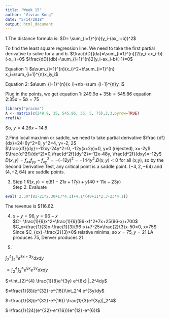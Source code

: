 ```yaml
---
title: "Week 15"
author: "Vivian Kong"
date: "5/14/2018"
output: html_document
---
```


1.The distance formula is: $D= \sum_{i=1}^{n}(y_i-(ax_i+b))^2$ 

To find the least square regression line. We need to take the first partial derivative to solve for a and b. $\frac{dD}{da}=\sum_{i=1}^{n}(2(y_i-ax_i-b)(-x_i)=0$  $\frac{dD}{db}=\sum_{i=1}^{n}2(y_i-ax_i-b)(-1)=0$  
 
Equation 1: $a\sum_{i=1}^{n}(x_i)^2+b\sum_{i=1}^{n} x_i=\sum_{i=1}^{n}x_iy_i$ 

Equation 2: $a\sum_{i=1}^{n}(x_i)+nb=\sum_{i=1}^{n}y_i$

Plug in the points, we get equation 1: $249.9a+35b=545.86$  equation 2:$35a+5b=75$

```r
library("pracma")
A <- matrix(c(249.9, 35, 545.86, 35, 5, 75),2,3,byrow=TRUE)
rref(A)
```
So, $y=4.26x-14.8$

2.Find local max/min or saddle, we need to take partial derivative $\frac {df}{dx}=24-6y^2=0, y^2=4, y=-2, 2$  
$\frac{df}{dy}=-12xy-24y^2=0, -12y(x+2y)=0, y=0 (rejected), x=-2y$  
$\frac{d^2f}{dx^2}=0,\frac{d^2f}{dy^2}=-12x-48y, \frac{d^2f}{dxy}=-12y$  
$D(x,y)=f_{xx}f_{yy}-f^2_{xy}=-(-12y)^2=-144y^2. D(x,y)<0$ for all (x,y), so by the Second Derivative Test, any critical point is a saddle point. 
$(-4,2,-64)$ and $(4,-2,64)$ are saddle points. 

3. Step 1 $R(x,y)=x(81-21x+17y)+y(40+11x-23y)$  
Step 2. Evaluate
```r
eval( 2.30*(81-21*2.30+17*4.1)+4.1*(40+11*2.3-23*4.1))
```
  The revenue is $116.62.

4. $x+y=96, y=96-x$  
$C= \frac{1}{6}x^2+\frac{1}{6}(96-x)^2+7x+25(96-x)+700$  
$C_x=\frac{1}{3}x-\frac{1}{3}(96-x)+7-25=\frac{2}{3}x-50=0, x=75$
Since $C_{xx}=\frac{2}{3}>0$ relative minima, so $x=75, y=21$ LA produces 75, Denver produces 21.

5.  

$\int_{2}^{4}\int_{2}^{4} e^{8x+3y}dxdy$ 

$=\int_{2}^{4}\int_{2}^{4}e^{8x}e^{3y}dxdy$ 

$=\int_{2}^{4} \frac{1}{8}e^{3y} e^{8x} |_2^4dy$ 

$=\frac{1}{8}(e^{32}-e^{16})\int_2^4 e^{3y}dy$ 

$=\frac{1}{8}(e^{32}-e^{16}) \frac{1}{3}e^{3y}|_2^4$ 

$=\frac{1}{24}(e^{32}-e^{16})(e^{12}-e^{6})$
